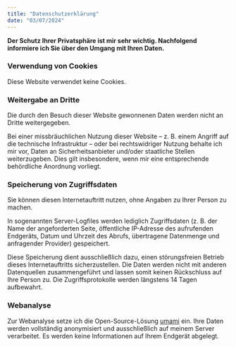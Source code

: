 ```yaml
---
title: "Datenschutzerklärung"
date: "03/07/2024"
---
```


**Der Schutz Ihrer Privatsphäre ist mir sehr wichtig. Nachfolgend informiere ich Sie über den Umgang mit Ihren Daten.**

### Verwendung von Cookies
Diese Website verwendet keine Cookies.

### Weitergabe an Dritte
Die durch den Besuch dieser Website gewonnenen Daten werden nicht an Dritte weitergegeben.

Bei einer missbräuchlichen Nutzung dieser Website – z. B. einem Angriff auf die technische Infrastruktur – oder bei rechtswidriger Nutzung behalte ich mir vor, Daten an Sicherheitsanbieter und/oder staatliche Stellen weiterzugeben. Dies gilt insbesondere, wenn mir eine entsprechende behördliche Anordnung vorliegt.

### Speicherung von Zugriffsdaten

Sie können diesen Internetauftritt nutzen, ohne Angaben zu Ihrer Person zu machen.

In sogenannten Server-Logfiles werden lediglich Zugriffsdaten (z. B. der Name der angeforderten Seite, öffentliche IP-Adresse des aufrufenden Endgeräts, Datum und Uhrzeit des Abrufs, übertragene Datenmenge und anfragender Provider) gespeichert.

Diese Speicherung dient ausschließlich dazu, einen störungsfreien Betrieb dieses Internetauftritts sicherzustellen.
Die Daten werden nicht mit anderen Datenquellen zusammengeführt und lassen somit keinen Rückschluss auf Ihre Person zu. Die Zugriffsprotokolle werden längstens 14 Tagen aufbewahrt.

### Webanalyse

Zur Webanalyse setze ich die Open-Source-Lösung <a href="https://umami.is" target="_blank">umami</a> ein. Ihre Daten werden vollständig anonymisiert und ausschließlich auf meinem Server verarbeitet. Es werden keine Informationen auf Ihrem Endgerät abgelegt.
